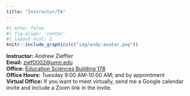 ```yaml
---
title: "Instructor/TA"
---
```


```r
#| echo: false
#| fig-align: 'center'
#| layout-ncol: 2
knitr::include_graphics(c("img/andy-avatar.png"))
```


**Instructor:** Andrew Zieffler <br />
**Email:** [zief0002@umn.edu](mailto://zief0002@umn.edu) <br />
**Office:** [Education Sciences Building 178](https://www.google.com/maps/place/Education+Sciences+Building/@44.9784043,-93.2394586,15z/data=!4m2!3m1!1s0x0:0x45656dac481b9150)  <br />
**Office Hours:** Tuesday 9:00 AM&ndash;10:00 AM; and by appointment <br />
**Virtual Office:** If you want to meet virtually, send me a Google calendar invite and include a Zoom link in the invite. 

<br />


<!-- ```{r} -->
<!-- #| echo: false -->
<!-- #| fig-align: 'center' -->
<!-- #| layout-ncol: 2 -->
<!-- knitr::include_graphics(c("img/shelby.jpg")) -->
<!-- ``` -->

<!-- **TA:** Shelby Weisen  <br /> -->
<!-- **Email:** [weise207@umn.edu](mailto://weise207@umn.edu) <br /> -->
<!-- **Office:** [Education Sciences Building 197](https://www.google.com/maps/place/Education+Sciences+Building/@44.9784043,-93.2394586,15z/data=!4m2!3m1!1s0x0:0x45656dac481b9150) or by [Zoom](https://umn.zoom.us/j/4964019985) <br /> -->
<!-- **Office Hours:** Wednesday 12:00 PM&ndash;1:00 PM; and by appointment -->
<!-- **Virtual Office:** If you want to meet Shelby virtually outside of office hours, send her a Google calendar invite and include a Zoom link in the invite. -->

<!-- <br /> -->
